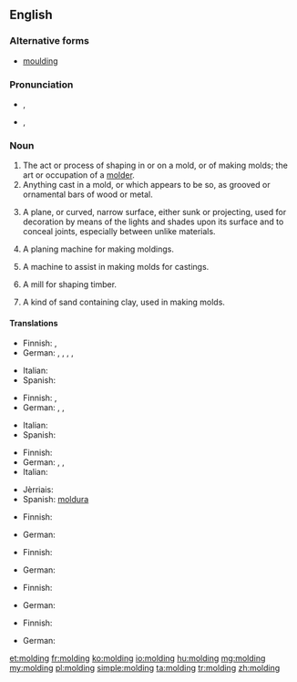 ==English==

===Alternative forms===
* [[moulding]] {{qualifier|mainly UK}}

===Pronunciation===
* {{a|UK}} {{IPA|/ˈməʊl.dɪŋ/}}, {{X-SAMPA|/"m@Ul.dIN/}}
* {{a|US}} {{IPA|/ˈmoʊl.dɪŋɡ/}}, {{X-SAMPA|/"moUl.dINg/}}

===Noun===
{{en-noun}}

# The act or process of shaping in or on a mold, or of making molds; the art or occupation of a [[molder]].
# Anything cast in a mold, or which appears to be so, as grooved or ornamental bars of wood or metal.
# {{architecture}} A plane, or curved, narrow surface, either sunk or projecting, used for decoration by means of the lights and shades upon its surface and to conceal joints, especially between unlike materials.
# {{context|woodwork}} A planing machine for making moldings.
# {{context|founding}} A machine to assist in making molds for castings.
# {{context|milling}} A mill for shaping timber.
# {{context|founding}} A kind of sand containing clay, used in making molds.

====Translations====
{{trans-top|act or process of shaping in a mold}}
* Finnish: {{t-|fi|valaminen}}, {{t+|fi|valu}}
* German: {{t+|de|Abformen|n}}, {{t+|de|Formen|n}}, {{t+|de|Formung|f}}, {{t+|de|Ausformung|f}}, {{t+|de|Formverfahren|n}}
{{trans-mid}}
* Italian: {{t+|it|cimasa|f}}
* Spanish: {{t|es|moldeado|m}}
{{trans-bottom}}

{{trans-top|anything cast in a mold}}
* Finnish: {{t+|fi|valos}}, {{t+|fi|valu}}
* German: {{t+|de|Guss|m}}, {{t+|de|Spritzling|m}}, {{t+|de|Gussstück|n}}
{{trans-mid}}
* Italian: {{t+|it|cimasa|f}}
* Spanish: {{t-|es|moldura|f}}
{{trans-bottom}}

{{trans-top|architecture: narrow decorative surface}}
* Finnish: {{t+|fi|lista}}
* German: {{t+|de|Leiste|f}}, {{t+|de|Profilleiste|f}}, {{t+|de|Profil|n}} 
* Italian: {{t+|it|cimasa|f}}
{{trans-mid}}
* Jèrriais: {{tø|roa-jer|moûleuse|f}}
* Spanish: [[moldura]] {{f}}
{{trans-bottom}}

{{trans-top|planing machine}}
* Finnish: {{t-|fi|muotohöylä}}
{{trans-mid}}
* German: {{t+|de|Profilhobel|m}}
{{trans-bottom}}

{{trans-top|machine to assist in making molds}}
* Finnish: {{t-|fi|muottikone}}
{{trans-mid}}
* German: {{t-|de|Formmaschine|f}}
{{trans-bottom}}

{{trans-top|mill for shaping timber}}
* Finnish: {{t-|fi|muotojyrsin}}
{{trans-mid}}
* German: {{t+|de|Profilfräse|f}}
{{trans-bottom}}

{{trans-top|founding: sand used for making molds}}
* Finnish: {{t-|fi|valuhiekka}}
{{trans-mid}}
* German: {{t+|de|Formsand|m}}
{{trans-bottom}}

[[et:molding]]
[[fr:molding]]
[[ko:molding]]
[[io:molding]]
[[hu:molding]]
[[mg:molding]]
[[my:molding]]
[[pl:molding]]
[[simple:molding]]
[[ta:molding]]
[[tr:molding]]
[[zh:molding]]